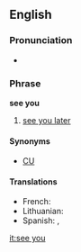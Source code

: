 ==English==

===Pronunciation===
* {{audio|En-uk-see you.ogg|Audio (UK)}}

===Phrase===
'''see you'''

# {{informal}} [[see you later]]

====Synonyms====
* [[CU]]

====Translations====
{{trans-top}}
* French: {{t+|fr|à plus}}
* Lithuanian: {{t+|lt|iki|xs=Lithuanian}}
* Spanish: {{t-|es|nos vemos}},  {{t|es|nos veremos}}
{{trans-bottom}}

[[it:see you]]